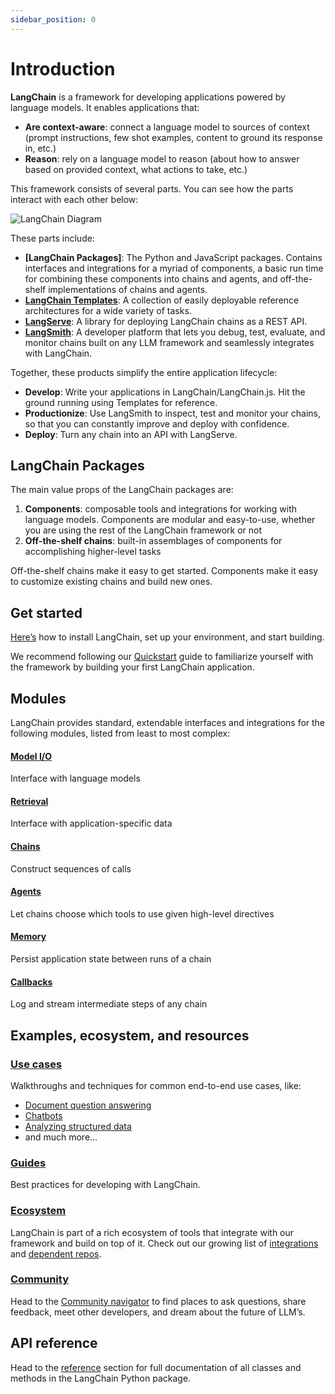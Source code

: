 ```yaml
---
sidebar_position: 0
---
```


# Introduction

**LangChain** is a framework for developing applications powered by language models. It enables applications that:
- **Are context-aware**: connect a language model to sources of context (prompt instructions, few shot examples, content to ground its response in, etc.)
- **Reason**: rely on a language model to reason (about how to answer based on provided context, what actions to take, etc.)

This framework consists of several parts.
You can see how the parts interact with each other below:

![LangChain Diagram](/img/langchain_diagram.jpg)

These parts include:

- **[LangChain Packages]**: The Python and JavaScript packages. Contains interfaces and integrations for a myriad of components, a basic run time for combining these components into chains and agents, and off-the-shelf implementations of chains and agents.
- **[LangChain Templates](https://github.com/langchain-ai/langchain/tree/master/templates)**: A collection of easily deployable reference architectures for a wide variety of tasks.
- **[LangServe](https://github.com/langchain-ai/langserve)**: A library for deploying LangChain chains as a REST API.
- **[LangSmith](https://smith.langchain.com/)**: A developer platform that lets you debug, test, evaluate, and monitor chains built on any LLM framework and seamlessly integrates with LangChain.

Together, these products simplify the entire application lifecycle:
- **Develop**: Write your applications in LangChain/LangChain.js. Hit the ground running using Templates for reference.
- **Productionize**: Use LangSmith to inspect, test and monitor your chains, so that you can constantly improve and deploy with confidence.
- **Deploy**: Turn any chain into an API with LangServe.

## LangChain Packages

The main value props of the LangChain packages are:
1. **Components**: composable tools and integrations for working with language models. Components are modular and easy-to-use, whether you are using the rest of the LangChain framework or not
2. **Off-the-shelf chains**: built-in assemblages of components for accomplishing higher-level tasks

Off-the-shelf chains make it easy to get started. Components make it easy to customize existing chains and build new ones.


## Get started

[Here’s](/docs/get_started/installation) how to install LangChain, set up your environment, and start building.

We recommend following our [Quickstart](/docs/get_started/quickstart) guide to familiarize yourself with the framework by building your first LangChain application.

## Modules

LangChain provides standard, extendable interfaces and integrations for the following modules, listed from least to most complex:

#### [Model I/O](/docs/modules/model_io/)
Interface with language models
#### [Retrieval](/docs/modules/data_connection/)
Interface with application-specific data
#### [Chains](/docs/modules/chains/)
Construct sequences of calls
#### [Agents](/docs/modules/agents/)
Let chains choose which tools to use given high-level directives
#### [Memory](/docs/modules/memory/)
Persist application state between runs of a chain
#### [Callbacks](/docs/modules/callbacks/)
Log and stream intermediate steps of any chain

## Examples, ecosystem, and resources
### [Use cases](/docs/use_cases/question_answering/)
Walkthroughs and techniques for common end-to-end use cases, like:
- [Document question answering](/docs/use_cases/question_answering/)
- [Chatbots](/docs/use_cases/chatbots/)
- [Analyzing structured data](/docs/use_cases/qa_structured/sql/)
- and much more...

### [Guides](/docs/guides/)
Best practices for developing with LangChain.

### [Ecosystem](/docs/integrations/providers/)
LangChain is part of a rich ecosystem of tools that integrate with our framework and build on top of it. Check out our growing list of [integrations](/docs/integrations/providers/) and [dependent repos](/docs/additional_resources/dependents).

### [Community](/docs/community)
Head to the [Community navigator](/docs/community) to find places to ask questions, share feedback, meet other developers, and dream about the future of LLM’s.

## API reference

Head to the [reference](https://api.python.langchain.com) section for full documentation of all classes and methods in the LangChain Python package.
